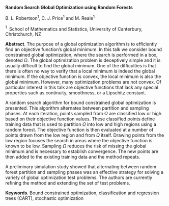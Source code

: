 <span>**Random Search Global Optimization using Random Forests**</span>

B. L. Robertson$^1$, C. J. Price$^1$ and M. Reale$^1$

$^1 \;$ School of Mathematics and Statistics, University of Canterbury,
Christchurch, NZ

<span>**Abstract**</span>. The purpose of a global optimization
algorithm is to efficiently find an objective function’s global minimum.
In this talk we consider bound constrained global optimization, where
the search is performed in a box, denoted $\Omega$. The global
optimization problem is deceptively simple and it is usually difficult
to find the global minimum. One of the difficulties is that there is
often no way to verify that a local minimum is indeed the global
minimum. If the objective function is convex, the local minimum is also
the global minimum. However, many optimization problems are not convex.
Of particular interest in this talk are objective functions that lack
any special properties such as continuity, smoothness, or a Lipschitz
constant.

A random search algorithm for bound constrained global optimization is
presented. This algorithm alternates between partition and sampling
phases. At each iteration, points sampled from $\Omega$ are classified
low or high based on their objective function values. These classified
points define training data that is used to partition $\Omega$ into low
and high regions using a random forest. The objective function is then
evaluated at a number of points drawn from the low region and from
$\Omega$ itself. Drawing points from the low region focuses the search
in areas where the objective function is known to be low. Sampling
$\Omega$ reduces the risk of missing the global minimum and is necessary
to establish convergence. The new points are then added to the existing
training data and the method repeats.

A preliminary simulation study showed that alternating between random
forest partition and sampling phases was an effective strategy for
solving a variety of global optimization test problems. The authors are
currently refining the method and extending the set of test problems.

<span>**Keywords**</span>. Bound constrained optimization,
classification and regression trees (CART), stochastic optimization
